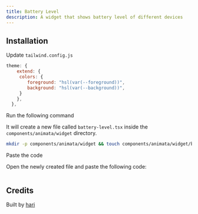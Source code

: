 ```yaml
---
title: Battery Level
description: A widget that shows battery level of different devices
---
```


<ComponentPreview name="widget-battery-level--docs" />

## Installation

<Steps>

<Step>Update `tailwind.config.js`</Step>
```js
theme: {
    extend: {
     colors: {
        foreground: "hsl(var(--foreground))",
        background: "hsl(var(--background))",
     }
    },
  },
```

<Step>Run the following command</Step>

It will create a new file called `battery-level.tsx` inside the `components/animata/widget` directory.

```bash
mkdir -p components/animata/widget && touch components/animata/widget/battery-level.tsx
```

<Step>Paste the code</Step>

Open the newly created file and paste the following code:

```jsx file=<rootDir>/animata/widget/battery-level.tsx

```

</Steps>

## Credits

Built by [hari](https://github.com/hari)
